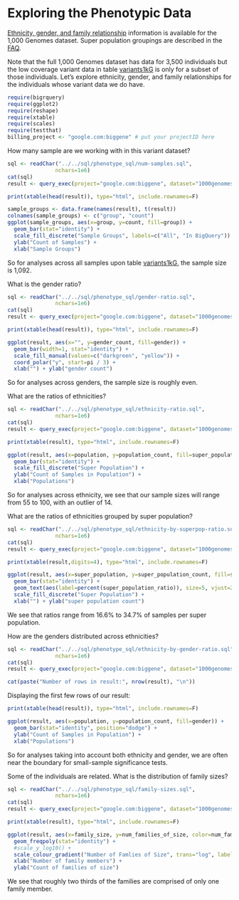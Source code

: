 <!-- R Markdown Documentation, DO NOT EDIT THE PLAIN MARKDOWN VERSION OF THIS FILE -->

<!-- Copyright 2014 Google Inc. All rights reserved. -->

<!-- Licensed under the Apache License, Version 2.0 (the "License"); -->
<!-- you may not use this file except in compliance with the License. -->
<!-- You may obtain a copy of the License at -->

<!--     http://www.apache.org/licenses/LICENSE-2.0 -->

<!-- Unless required by applicable law or agreed to in writing, software -->
<!-- distributed under the License is distributed on an "AS IS" BASIS, -->
<!-- WITHOUT WARRANTIES OR CONDITIONS OF ANY KIND, either express or implied. -->
<!-- See the License for the specific language governing permissions and -->
<!-- limitations under the License. -->

Exploring the Phenotypic Data
========================================================

[Ethnicity, gender, and family relationship](http://www.1000genomes.org/faq/can-i-get-phenotype-gender-and-family-relationship-information-samples) information is available for the 1,000 Genomes dataset.  Super population groupings are described in the [FAQ](http://www.1000genomes.org/category/frequently-asked-questions/population).

Note that the full 1,000 Genomes dataset has data for 3,500 individuals but the low coverage variant data in table [variants1kG](https://bigquery.cloud.google.com/table/google.com:biggene:1000genomes.variants1kG?pli=1) is only for a subset of those individuals.  Let’s explore ethnicity, gender, and family relationships for the individuals whose variant data we do have.

```r
require(bigrquery)
require(ggplot2)
require(reshape)
require(xtable)
require(scales)
require(testthat)
billing_project <- "google.com:biggene" # put your projectID here
```

How many sample are we working with in this variant dataset?
```r
sql <- readChar("../../sql/phenotype_sql/num-samples.sql",
               nchars=1e6)
cat(sql)
result <- query_exec(project="google.com:biggene", dataset="1000genomes", query=sql, billing=billing_project)
```

```r
print(xtable(head(result)), type="html", include.rownames=F)
```

```r
sample_groups <- data.frame(names(result), t(result))
colnames(sample_groups) <- c("group", "count")
ggplot(sample_groups, aes(x=group, y=count, fill=group)) + 
  geom_bar(stat="identity") +
  scale_fill_discrete("Sample Groups", labels=c("All", "In BigQuery")) +
  ylab("Count of Samples") + 
  xlab("Sample Groups") 
```
So for analyses across all samples upon table [variants1kG](https://bigquery.cloud.google.com/table/google.com:biggene:1000genomes.variants1kG?pli=1), the sample size is 1,092.

What is the gender ratio?
```r
sql <- readChar("../../sql/phenotype_sql/gender-ratio.sql",
               nchars=1e6)
cat(sql)
result <- query_exec(project="google.com:biggene", dataset="1000genomes", query=sql, billing=billing_project)
```

```r
print(xtable(head(result)), type="html", include.rownames=F)
```

```r
ggplot(result, aes(x="", y=gender_count, fill=gender)) +
  geom_bar(width=1, stat="identity") +
  scale_fill_manual(values=c("darkgreen", "yellow")) +
  coord_polar("y", start=pi / 3) +
  xlab("") + ylab("gender count")
```
So for analyses across genders, the sample size is roughly even.

What are the ratios of ethnicities?
```r
sql <- readChar("../../sql/phenotype_sql/ethnicity-ratio.sql",
               nchars=1e6)
cat(sql)
result <- query_exec(project="google.com:biggene", dataset="1000genomes", query=sql, billing=billing_project)
```

```r
print(xtable(result), type="html", include.rownames=F)
```

```r
ggplot(result, aes(x=population, y=population_count, fill=super_population)) + 
  geom_bar(stat="identity") +
  scale_fill_discrete("Super Population") +
  ylab("Count of Samples in Population") + 
  xlab("Populations") 
```
So for analyses across ethnicity, we see that our sample sizes will range from 55 to 100, with an outlier of 14.

What are the ratios of ethnicities grouped by super population?
```r
sql <- readChar("../../sql/phenotype_sql/ethnicity-by-superpop-ratio.sql",
               nchars=1e6)
cat(sql)
result <- query_exec(project="google.com:biggene", dataset="1000genomes", query=sql, billing=billing_project)
```

```r
print(xtable(result,digits=4), type="html", include.rownames=F)
```

```r
ggplot(result, aes(x=super_population, y=super_population_count, fill=super_population)) +
  geom_bar(stat="identity") +
  geom_text(aes(label=percent(super_population_ratio)), size=5, vjust=2) +
  scale_fill_discrete("Super Population") +
  xlab("") + ylab("super population count")
```
We see that ratios range from 16.6% to 34.7% of samples per super population.

How are the genders distributed across ethnicities?
```r
sql <- readChar("../../sql/phenotype_sql/ethnicity-by-gender-ratio.sql",
               nchars=1e6)
cat(sql)
result <- query_exec(project="google.com:biggene", dataset="1000genomes", query=sql, billing=billing_project)
```

```r
cat(paste("Number of rows in result:", nrow(result), "\n"))
```
Displaying the first few rows of our result:
```r
print(xtable(head(result)), type="html", include.rownames=F)
```

```r
ggplot(result, aes(x=population, y=population_count, fill=gender)) + 
  geom_bar(stat="identity", position="dodge") +
  ylab("Count of Samples in Population") + 
  xlab("Populations") 
```
So for analyses taking into account both ethnicity and gender, we are often near the boundary for small-sample significance tests.

Some of the individuals are related.  What is the distribution of family sizes?
```r
sql <- readChar("../../sql/phenotype_sql/family-sizes.sql",
               nchars=1e6)
cat(sql)
result <- query_exec(project="google.com:biggene", dataset="1000genomes", query=sql, billing=billing_project)
```
```r
print(xtable(result), type="html", include.rownames=F)
```

```r
ggplot(result, aes(x=family_size, y=num_families_of_size, color=num_families_of_size)) +
  geom_freqpoly(stat="identity") +
  #scale_y_log10() +
  scale_colour_gradient("Number of Famlies of Size", trans="log", labels=function(x)round(x)) +
  xlab("Number of family members") + 
  ylab("Count of families of size")
```
We see that roughly two thirds of the families are comprised of only one family member.
